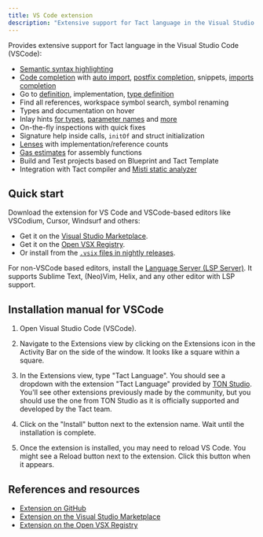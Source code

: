 ```yaml
---
title: VS Code extension
description: "Extensive support for Tact language in the Visual Studio Code: syntax highlighting, error diagnostics, snippets, hover info and more"
---
```


Provides extensive support for Tact language in the Visual Studio Code (VSCode):

- [Semantic syntax highlighting][l1]
- [Code completion][l2] with [auto import][l3], [postfix completion][l4], snippets, [imports completion][l5]
- Go to [definition][l6], implementation, [type definition][l7]
- Find all references, workspace symbol search, symbol renaming
- Types and documentation on hover
- Inlay hints [for types][l8], [parameter names][l9] and [more][l10]
- On-the-fly inspections with quick fixes
- Signature help inside calls, `initOf` and struct initialization
- [Lenses][l11] with implementation/reference counts
- [Gas estimates][l12] for assembly functions
- Build and Test projects based on Blueprint and Tact Template
- Integration with Tact compiler and [Misti static analyzer](/ecosystem/misti)

[l1]: https://github.com/tact-lang/tact-language-server/blob/master/docs/manual/features/highlighting.md
[l2]: https://github.com/tact-lang/tact-language-server/blob/master/docs/manual/features/completion.md
[l3]: https://github.com/tact-lang/tact-language-server/blob/master/docs/manual/features/completion.md#auto-import
[l4]: https://github.com/tact-lang/tact-language-server/blob/master/docs/manual/features/completion.md#postfix-completion
[l5]: https://github.com/tact-lang/tact-language-server/blob/master/docs/manual/features/completion.md#imports-completion
[l6]: https://github.com/tact-lang/tact-language-server/blob/master/docs/manual/features/navigation.md#go-to-definition
[l7]: https://github.com/tact-lang/tact-language-server/blob/master/docs/manual/features/navigation.md#go-to-type-definition
[l8]: https://github.com/tact-lang/tact-language-server/blob/master/docs/manual/features/inlay-hints.md#type-hints
[l9]: https://github.com/tact-lang/tact-language-server/blob/master/docs/manual/features/inlay-hints.md#parameter-hints
[l10]: https://github.com/tact-lang/tact-language-server/blob/master/docs/manual/features/inlay-hints.md#additional-hints
[l11]: https://github.com/tact-lang/tact-language-server/blob/master/docs/manual/features/code-lenses.md
[l12]: https://github.com/tact-lang/tact-language-server/blob/master/docs/manual/features/gas-calculation.md

## Quick start

Download the extension for VS Code and VSCode-based editors like VSCodium, Cursor, Windsurf and others:

- Get it on the [Visual Studio Marketplace](https://marketplace.visualstudio.com/items?itemName=tonstudio.vscode-tact).
- Get it on the [Open VSX Registry](https://open-vsx.org/extension/tonstudio/vscode-tact).
- Or install from the [`.vsix` files in nightly releases](https://github.com/tact-lang/tact-language-server/releases).

For non-VSCode based editors, install the [Language Server (LSP Server)](https://github.com/tact-lang/tact-language-server). It supports Sublime Text, (Neo)Vim, Helix, and any other editor with LSP support.

## Installation manual for VSCode

1. Open Visual Studio Code (VSCode).

2. Navigate to the Extensions view by clicking on the Extensions icon in the Activity Bar on the side of the window. It looks like a square within a square.

3. In the Extensions view, type "Tact Language". You should see a dropdown with the extension "Tact Language" provided by [TON Studio](https://tonstudio.io). You'll see other extensions previously made by the community, but you should use the one from TON Studio as it is officially supported and developed by the Tact team.

4. Click on the "Install" button next to the extension name. Wait until the installation is complete.

5. Once the extension is installed, you may need to reload VS Code. You might see a Reload button next to the extension. Click this button when it appears.

## References and resources

- [Extension on GitHub](https://github.com/tact-lang/tact-language-server)
- [Extension on the Visual Studio Marketplace](https://marketplace.visualstudio.com/items?itemName=tonstudio.vscode-tact)
- [Extension on the Open VSX Registry](https://open-vsx.org/extension/tonstudio/vscode-tact)

